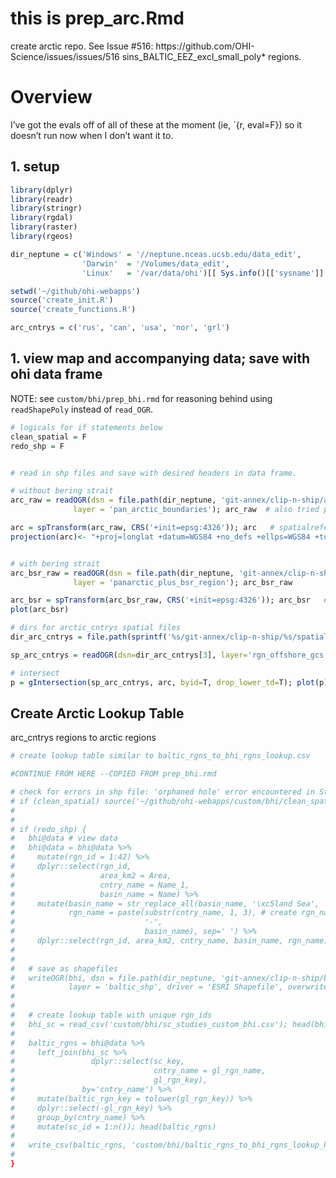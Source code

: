 # this is prep_arc.Rmd
create arctic repo. See Issue #516: https://github.com/OHI-Science/issues/issues/516
sins_BALTIC_EEZ_excl_small_poly* regions. 

# Overview
I've got the evals off of all of these at the moment (ie, `{r, eval=F}) so it doesn't run now when I don't want it to. 


## 1. setup
```r


library(dplyr)
library(readr)
library(stringr)
library(rgdal)
library(raster)
library(rgeos)

dir_neptune = c('Windows' = '//neptune.nceas.ucsb.edu/data_edit',
                'Darwin'  = '/Volumes/data_edit',
                'Linux'   = '/var/data/ohi')[[ Sys.info()[['sysname']] ]]

setwd('~/github/ohi-webapps')
source('create_init.R')
source('create_functions.R')

arc_cntrys = c('rus', 'can', 'usa', 'nor', 'grl')

```


## 1. view map and accompanying data; save with ohi data frame 

NOTE: see `custom/bhi/prep_bhi.rmd` for reasoning behind using `readShapePoly` instead of `read_OGR`.

```r

# logicals for if statements below
clean_spatial = F 
redo_shp = F 


# read in shp files and save with desired headers in data frame. 

# without bering strait
arc_raw = readOGR(dsn = file.path(dir_neptune, 'git-annex/clip-n-ship/arc/spatial/custom/raw'),
              layer = 'pan_arctic_boundaries'); arc_raw  # also tried panarctic_region but had lat/lon

arc = spTransform(arc_raw, CRS('+init=epsg:4326')); arc   # spatialreference.org/ref/epsg/4326/
projection(arc)<- "+proj=longlat +datum=WGS84 +no_defs +ellps=WGS84 +towgs84=0,0,0 "


# with bering strait
arc_bsr_raw = readOGR(dsn = file.path(dir_neptune, 'git-annex/clip-n-ship/arc/spatial/custom/raw'),
              layer = 'panarctic_plus_bsr_region'); arc_bsr_raw

arc_bsr = spTransform(arc_bsr_raw, CRS('+init=epsg:4326')); arc_bsr   # spatialreference.org/ref/epsg/4326/
plot(arc_bsr)


```


```r

# dirs for arctic_cntrys spatial files
dir_arc_cntrys = file.path(sprintf('%s/git-annex/clip-n-ship/%s/spatial', dir_neptune, arc_cntrys))

sp_arc_cntrys = readOGR(dsn=dir_arc_cntrys[3], layer='rgn_offshore_gcs'); sp_arc_cntrys

# intersect 
p = gIntersection(sp_arc_cntrys, arc, byid=T, drop_lower_td=T); plot(p)


```

## Create Arctic Lookup Table
arc_cntrys regions to arctic regions

```r

# create lookup table similar to baltic_rgns_to_bhi_rgns_lookup.csv

```



```r

#CONTINUE FROM HERE --COPIED FROM prep_bhi.rmd

# check for errors in shp file: 'orphaned hole' error encountered in Step 9 below 
# if (clean_spatial) source('~/github/ohi-webapps/custom/bhi/clean_spatial_bhi.r') # will overwrite bhi with cleaned file; be sure the last line is uncommented
# 
# 
# if (redo_shp) {
#   bhi@data # view data
#   bhi@data = bhi@data %>%
#     mutate(rgn_id = 1:42) %>%
#     dplyr::select(rgn_id,
#                   area_km2 = Area,
#                   cntry_name = Name_1,
#                   basin_name = Name) %>%
#     mutate(basin_name = str_replace_all(basin_name, '\xc5land Sea', 'Aland Sea'),
#            rgn_name = paste(substr(cntry_name, 1, 3), # create rgn_name as eez - basin (eg 'Est - Gulf of Riga')
#                             '-',
#                             basin_name), sep=' ') %>%
#     dplyr::select(rgn_id, area_km2, cntry_name, basin_name, rgn_name) # since 'sep' column exists
#   
#   
#   # save as shapefiles
#   writeOGR(bhi, dsn = file.path(dir_neptune, 'git-annex/clip-n-ship/bhi/spatial/custom'), 
#            layer = 'baltic_shp', driver = 'ESRI Shapefile', overwrite=T) # will create 4 files: .dbf, .prj, .shp, .shx
#   
#   
#   # create lookup table with unique rgn_ids
#   bhi_sc = read_csv('custom/bhi/sc_studies_custom_bhi.csv'); head(bhi_sc)
#   
#   baltic_rgns = bhi@data %>%
#     left_join(bhi_sc %>%
#                 dplyr::select(sc_key, 
#                               cntry_name = gl_rgn_name, 
#                               gl_rgn_key), 
#               by='cntry_name') %>%
#     mutate(baltic_rgn_key = tolower(gl_rgn_key)) %>%
#     dplyr::select(-gl_rgn_key) %>%
#     group_by(cntry_name) %>%
#     mutate(sc_id = 1:n()); head(baltic_rgns)
#   
#   write_csv(baltic_rgns, 'custom/bhi/baltic_rgns_to_bhi_rgns_lookup_holas.csv')
#   
}

```

